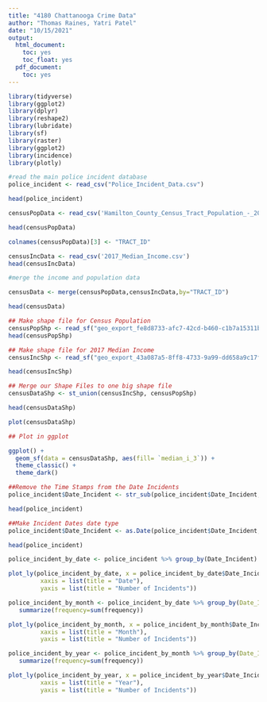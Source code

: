 ```yaml
---
title: "4180 Chattanooga Crime Data"
author: "Thomas Raines, Yatri Patel"
date: "10/15/2021"
output:
  html_document:
    toc: yes
    toc_float: yes
  pdf_document:
    toc: yes
---
```


```r
library(tidyverse)
library(ggplot2)
library(dplyr)
library(reshape2)
library(lubridate)
library(sf)
library(raster)
library(ggplot2)
library(incidence)
library(plotly)
```



```r
#read the main police incident database
police_incident <- read_csv("Police_Incident_Data.csv")

head(police_incident)
```


```r
censusPopData <- read_csv('Hamilton_County_Census_Tract_Population_-_2018_ACS_Five_Year.csv')

head(censusPopData)

colnames(censusPopData)[3] <- "TRACT_ID"
```

```r
censusIncData <- read_csv('2017_Median_Income.csv')
head(censusIncData)
```

```r
#merge the income and population data

censusData <- merge(censusPopData,censusIncData,by="TRACT_ID")

head(censusData)


```


```r
## Make shape file for Census Population
censusPopShp <- read_sf("geo_export_fe8d8733-afc7-42cd-b460-c1b7a15311bb.shp")
head(censusPopShp)
```


```r
## Make shape file for 2017 Median Income
censusIncShp <- read_sf("geo_export_43a087a5-8ff8-4733-9a99-dd658a9c17f4.shp")

head(censusIncShp)
```


```r
## Merge our Shape Files to one big shape file
censusDataShp <- st_union(censusIncShp, censusPopShp)

head(censusDataShp)

plot(censusDataShp)
```


```r
## Plot in ggplot

ggplot() +
  geom_sf(data = censusDataShp, aes(fill= `median_i_3`)) +
  theme_classic() +
  theme_dark()


```


```r
##Remove the Time Stamps from the Date Incidents
police_incident$Date_Incident <- str_sub(police_incident$Date_Incident, 1, nchar(police_incident$Date_Incident)-12)

head(police_incident)
```

```r
##Make Incident Dates date type
police_incident$Date_Incident <- as.Date(police_incident$Date_Incident, format = "%m/%d/%Y")

head(police_incident)
```

```r
police_incident_by_date <- police_incident %>% group_by(Date_Incident) %>% summarise(frequency = n())

plot_ly(police_incident_by_date, x = police_incident_by_date$Date_Incident, y = police_incident_by_date$frequency, name = "Police Incident by Date", type = "bar") %>% layout(
         xaxis = list(title = "Date"),
         yaxis = list(title = "Number of Incidents"))
```

```r

police_incident_by_month <- police_incident_by_date %>% group_by(Date_Incident=floor_date(Date_Incident, "month")) %>%
   summarize(frequency=sum(frequency))

plot_ly(police_incident_by_month, x = police_incident_by_month$Date_Incident, y = police_incident_by_month$frequency, name = "Police Incident by Month", type = "bar") %>% layout(
         xaxis = list(title = "Month"),
         yaxis = list(title = "Number of Incidents"))
```

```r
police_incident_by_year <- police_incident_by_month %>% group_by(Date_Incident=floor_date(Date_Incident, "year")) %>%
   summarize(frequency=sum(frequency))

plot_ly(police_incident_by_year, x = police_incident_by_year$Date_Incident, y = police_incident_by_year$frequency, name = "Police Incident by Year", type = "bar") %>% layout(
         xaxis = list(title = "Year"),
         yaxis = list(title = "Number of Incidents"))
```

```r

```

